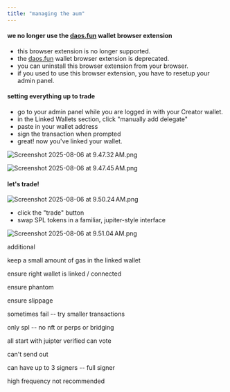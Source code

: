 ```yaml
---
title: "managing the aum"
---
```


#### we no longer use the [daos.fun](http://daos.fun) wallet browser extension

- this browser extension is no longer supported. 
- the [daos.fun](http://daos.fun) wallet browser extension is deprecated.
- you can uninstall this browser extension from your browser. 
- if you used to use this browser extension, you have to resetup your admin panel.

#### setting everything up to trade

- go to your admin panel while you are logged in with your Creator wallet. 
- in the Linked Wallets section, click "manually add delegate"
- paste in your wallet address 
- sign the transaction when prompted
- great\! now you've linked your wallet.

![Screenshot 2025-08-06 at 9.47.32 AM.png](/images/Screenshot2025-08-06at9.47.32AM.png)

![Screenshot 2025-08-06 at 9.47.45 AM.png](/images/Screenshot2025-08-06at9.47.45AM.png)

#### let's trade\!

![Screenshot 2025-08-06 at 9.50.24 AM.png](/images/Screenshot2025-08-06at9.50.24AM.png)

- click the "trade" button
- swap SPL tokens in a familiar, jupiter-style interface

![Screenshot 2025-08-06 at 9.51.04 AM.png](/images/Screenshot2025-08-06at9.51.04AM.png)

additional

keep a small amount of gas in the linked wallet

ensure right wallet is linked / connected

ensure phantom

ensure slippage

sometimes fail -- try smaller transactions

only spl -- no nft or perps or bridging

all start with juipter verified can vote

can't send out

can have up to 3 signers -- full signer

high frequency not recommended